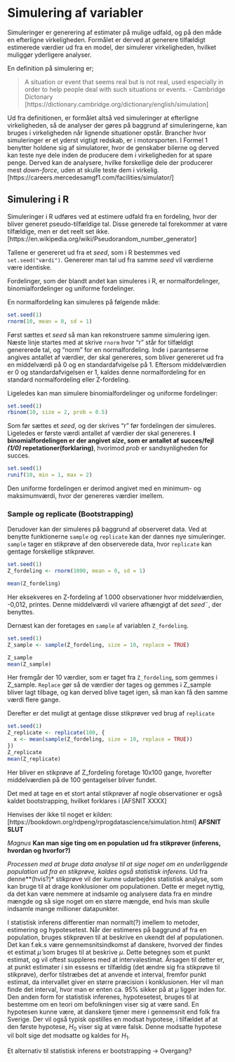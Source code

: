 # Simulering af variabler

Simuleringer er generering af estimater på mulige udfald, og på den måde en efterligne virkeligheden. Formålet er derved at generere tilfældigt estimerede værdier ud fra en model, der simulerer virkeligheden, hvilket muliggør yderligere analyser.

En definition på simulering er;

>A situation or event that seems real but is not real, used especially in order to help people deal with such situations or events. - Cambridge Dictonary [https://dictionary.cambridge.org/dictionary/english/simulation]

Ud fra definitionen, er formålet altså ved simuleringer at efterligne virkeligheden, så de analyser der gøres på baggrund af simuleringerne, kan bruges i virkeligheden når lignende situationer opstår.
Brancher hvor simuleringer er et yderst vigtigt redskab, er i motorsporten. I Formel 1 benytter holdene sig af simulatorer, hvor de genskaber bilerne og derved kan teste nye dele inden de producere dem i virkeligheden for at spare penge. Derved kan de analysere, hvilke forskellige dele der producerer mest _down-force_, uden at skulle teste dem i virkelig. [https://careers.mercedesamgf1.com/facilities/simulator/]

## Simulering i R

Simuleringer i R udføres ved at estimere udfald fra en fordeling, hvor der bliver generet pseudo-tilfældige tal.
Disse generede tal forekommer at være tilfældige, men er det reelt set ikke. [https://en.wikipedia.org/wiki/Pseudorandom_number_generator]

Tallene er genereret ud fra et _seed_, som i R bestemmes ved ```set.seed("værdi")```. Genererer man tal ud fra samme _seed_ vil værdierne være identiske.

Fordelinger, som der blandt andet kan simuleres i R, er normalfordelinger, binomialfordelinger og uniforme fordelinger.

En normalfordeling kan simuleres på følgende måde:
```r
set.seed(1)
rnorm(10, mean = 0, sd = 1)
```

Først sættes et _seed_ så man kan rekonstruere samme simulering igen. Næste linje startes med at skrive ```rnorm``` hvor "r" står for tilfældigt genererede tal, og "norm" for en normalfordeling. Inde i paranteserne angives antallet af værdier, der skal genereres, som bliver genereret ud fra en middelværdi på 0 og en standardafvigelse på 1. Eftersom middelværdien er 0 og standardafvigelsen er 1, kaldes denne normalfordeling for en standard normalfordeling eller Z-fordeling.

Ligeledes kan man simulere binomialfordelinger og uniforme fordelinger:
```r
set.seed(1)
rbinom(10, size = 2, prob = 0.5)
```

Som før sættes et _seed_, og der skrives "r" før fordelingen der simuleres. Ligeledes er første værdi antallet af værdier der skal genereres. __I binomialfordelingen er der angivet _size_, som er antallet af succes/fejl _(1/0)_ repetationer(forklaring)__, hvorimod _prob_ er sandsynligheden for succes.

```r
set.seed(1)
runif(10, min = 1, max = 2)
```

Den uniforme fordelingen er derimod angivet med en minimum- og maksimumværdi, hvor der genereres værdier imellem.

### Sample og replicate (Bootstrapping)

Derudover kan der simuleres på baggrund af observeret data. Ved at benytte funktionerne ```sample``` og ```replicate``` kan der dannes nye simuleringer. ```sample``` tager en stikprøve af den observerede data, hvor ```replicate``` kan gentage forskellige stikprøver.
```r
set.seed(1)
Z_fordeling <- rnorm(1000, mean = 0, sd = 1)

mean(Z_fordeling)
```
Her eksekveres en Z-fordeling af 1.000 observationer hvor middelværdien, -0,012, printes. Denne middelværdi vil variere afhængigt af det _seed_¨, der benyttes.

Dernæst kan der foretages en ```sample``` af variablen ```Z_fordeling```.

```r
set.seed(1)
Z_sample <- sample(Z_fordeling, size = 10, replace = TRUE)

Z_sample
mean(Z_sample)
```
Her fremgår der 10 værdier, som er taget fra ```Z_fordeling```, som gemmes i Z_sample. ```Replace``` gør så de værdier der tages og gemmes i Z_sample bliver lagt tilbage, og kan derved blive taget igen, så man kan få den samme værdi flere gange.

Derefter er det muligt at gentage disse stikprøver ved brug af ```replicate```
```r
set.seed(1)
Z_replicate <- replicate(100, {
  x <- mean(sample(Z_fordeling, size = 10, replace = TRUE))
})
Z_replicate
mean(Z_replicate)
```
Her bliver en stikprøve af Z_fordeling foretage 10x100 gange, hvorefter middelværdien på de 100 gentagelser bliver fundet.

Det med at tage en et stort antal stikprøver af nogle observationer er også kaldet bootstrapping, hvilket forklares i [AFSNIT XXXX]

Henvises der ikke til noget er kilden: [https://bookdown.org/rdpeng/rprogdatascience/simulation.html]
__AFSNIT SLUT__


*Magnus*
**Kan man sige ting om en population ud fra stikprøver (inferens, hvordan og hvorfor?)**

*Processen med at bruge data analyse til at sige noget om en underliggende population ud fra en stikprøve, kaldes også statistisk inferens.* Ud fra denne**(hvis?)* stikprøve vil der kunne udarbejdes statistisk analyse, som kan bruge til at drage konklusioner om populationen. Dette er meget nyttig, da det kan være nemmere at indsamle og analysere data fra en mindre mængde og så sige noget om en større mængde, end hvis man skulle indsamle mange millioner datapunkter.

I statistisk inferens differentier man normalt(?) imellem to metoder, estimering og hypotesetest.
Når der estimeres på baggrund af fra en population, bruges stikprøven til at beskrive en ukendt del af populationen. Det kan f.ek.s være gennemsnitsindkomst af danskere, hvorved der findes et estimat $\hat{\mu}$ som bruges til at beskrive $\mu$. Dette betegnes som et punkt estimat, og vil oftest suppleres med at intervalestimat. Årsagen til detter er, at punkt estimater i sin essesns er tilfældig (det ændre sig fra stikprøve til stikprøve), derfor tilstræbes det at anvende et interval, fremfor punkt estimat, da intervallet giver en større præcision i konklusionen. Her vil man finde det interval, hvor man er enten ca. 95% sikker på at $\mu$ ligger inden for.
Den anden form for statistisk inferenes, hypotesetest, bruges til at bestemme om en teori om befolkningen viser sig at være sand. En hypotesen kunne være, at danskere tjener mere i gennemsnit end folk fra Sverige. Der vil også typisk opstilles en modsat hypotese, i tilfældet af at den første hypotese, $H_0$ viser sig at være falsk. Denne modsatte hypotese vil bolt sige det modsatte og kaldes for $H_1$.

Et alternativ til statistisk inferens er bootstrapping -> Overgang?
